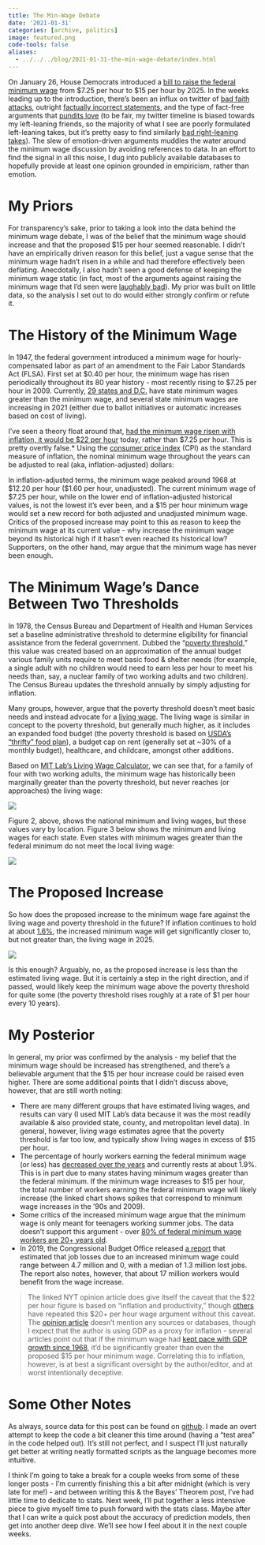 ```yaml
---
title: The Min-Wage Debate
date: '2021-01-31'
categories: [archive, politics]
image: featured.png
code-tools: false
aliases: 
  - ../../../blog/2021-01-31-the-min-wage-debate/index.html
---
```


On January 26, House Democrats introduced a [bill to raise the federal minimum wage](https://twitter.com/nbcnews/status/1354102510101868547?s=21) from $7.25 per hour to $15 per hour by 2025. In the weeks leading up to the introduction, there’s been an influx on twitter of [bad faith attacks](https://twitter.com/laurenboebert/status/1353102326744166409?s=21), outright [factually incorrect statements](https://twitter.com/JoshuaConkel/status/1350228946361622528?s=20), and the type of fact-free arguments that [pundits love](https://www.washingtonpost.com/news/wonk/wp/2012/10/10/in-excitable-pundits-vs-political-scientists-ill-take-political-scientists-every-time/) (to be fair, my twitter timeline is biased towards my left-leaning friends, so the majority of what I see are poorly formulated left-leaning takes, but it’s pretty easy to find similarly [bad right-leaning takes](https://www.prageru.com/)). The slew of emotion-driven arguments muddies the water around the minimum wage discussion by avoiding references to data. In an effort to find the signal in all this noise, I dug into publicly available databases to hopefully provide at least one opinion grounded in empiricism, rather than emotion.

# My Priors

For transparency’s sake, prior to taking a look into the data behind the minimum wage debate, I was of the belief that the minimum wage should increase and that the proposed $15 per hour seemed reasonable. I didn’t have an empirically driven reason for this belief, just a vague sense that the minimum wage hadn’t risen in a while and had therefore effectively been deflating. Anecdotally, I also hadn’t seen a good defense of keeping the minimum wage static (in fact, most of the arguments against raising the minimum wage that I’d seen were [laughably bad](https://www.forbes.com/sites/laurashin/2013/07/18/why-mcdonalds-employee-budget-has-everyone-up-in-arms/?sh=4bb3106a5216)). My prior was built on little data, so the analysis I set out to do would either strongly confirm or refute it. 

# The History of the Minimum Wage

In 1947, the federal government introduced a minimum wage for hourly-compensated labor as part of an amendment to the Fair Labor Standards Act (FLSA). First set at $0.40 per hour, the minimum wage has risen periodically throughout its 80 year history - most recently rising to $7.25 per hour in 2009. Currently, [29 states and D.C.](https://www.ncsl.org/research/labor-and-employment/state-minimum-wage-chart.aspx#:~:text=Saige%20Draeger-,Summary,wage%20below%20%247.25%20per%20hour.) have state minimum wages greater than the minimum wage, and several state minimum wages are increasing in 2021 (either due to ballot initiatives or automatic increases based on cost of living). 

I’ve seen a theory float around that, [had the minimum wage risen with inflation, it would be $22 per hour](https://twitter.com/nytopinion/status/1215889657571028992) today, rather than $7.25 per hour. This is pretty overtly false.* Using the [consumer price index](https://fred.stlouisfed.org/series/CPIAUCSL) (CPI) as the standard measure of inflation, the nominal minimum wage throughout the years can be adjusted to real (aka, inflation-adjusted) dollars: 

In inflation-adjusted terms, the minimum wage peaked around 1968 at $12.20 per hour ($1.60 per hour, unadjusted). The current minimum wage of $7.25 per hour, while on the lower end of inflation-adjusted historical values, is not the lowest it’s ever been, and a $15 per hour minimum wage would set a new record for both adjusted and unadjusted minimum wage. Critics of the proposed increase may point to this as reason to keep the minimum wage at its current value - why increase the minimum wage beyond its historical high if it hasn’t even reached its historical low? Supporters, on the other hand, may argue that the minimum wage has never been enough.

# The Minimum Wage's Dance Between Two Thresholds

In 1978, the Census Bureau and Department of Health and Human Services set a baseline administrative threshold to determine eligibility for financial assistance from the federal government. Dubbed the “[poverty threshold](https://www.census.gov/data/tables/time-series/demo/income-poverty/historical-poverty-thresholds.html),” this value was created based on an approximation of the annual budget various family units require to meet basic food & shelter needs (for example, a single adult with no children would need to earn less per hour to meet his needs than, say, a nuclear family of two working adults and two children). The Census Bureau updates the threshold annually by simply adjusting for inflation. 

Many groups, however, argue that the poverty threshold doesn’t meet basic needs and instead advocate for a [living wage](https://www.investopedia.com/terms/l/living_wage.asp). The living wage is similar in concept to the poverty threshold, but generally much higher, as it includes an expanded food budget (the poverty threshold is based on [USDA’s “thrifty” food plan](https://www.fns.usda.gov/cnpp/usda-food-plans-cost-food-reports-monthly-reports)), a budget cap on rent (generally set at ~30% of a monthly budget), healthcare, and childcare, amongst other additions. 

Based on [MIT Lab’s Living Wage Calculator](https://livingwage.mit.edu/), we can see that, for a family of four with two working adults, the minimum wage has historically been marginally greater than the poverty threshold, but never reaches (or approaches) the living wage: 

![](pics/plot_02.png)

Figure 2, above, shows the national minimum and living wages, but these values vary by location. Figure 3 below shows the minimum and living wages for each state. Even states with minimum wages greater than the federal minimum do not meet the local living wage:

![](pics/plot_03.png)

# The Proposed Increase

So how does the proposed increase to the minimum wage fare against the living wage and poverty threshold in the future? If inflation continues to hold at about [1.6%](https://www.pwlcapital.com/how-pwl-estimates-future-inflation/), the increased minimum wage will get significantly closer to, but not greater than, the living wage in 2025. 

![](pics/plot_04.png)

Is this enough? Arguably, no, as the proposed increase is less than the estimated living wage. But it is certainly a step in the right direction, and if passed, would likely keep the minimum wage above the poverty threshold for quite some (the poverty threshold rises roughly at a rate of $1 per hour every 10 years). 

# My Posterior

In general, my prior was confirmed by the analysis - my belief that the minimum wage should be increased has strengthened, and there’s a believable argument that the $15 per hour increase could be raised even higher. There are some additional points that I didn’t discuss above, however, that are still worth noting:

* There are many different groups that have estimated living wages, and results can vary (I used MIT Lab’s data because it was the most readily available & also provided state, county, and metropolitan level data). In general, however, living wage estimates agree that the poverty threshold is far too low, and typically show living wages in excess of $15 per hour.
* The percentage of hourly workers earning the federal minimum wage (or less) has [decreased over the years](https://usafacts.org/articles/minimum-wage-america-how-many-people-are-earning-725-hour/) and currently rests at about 1.9%. This is in part due to many states having minimum wages greater than the federal minimum. If the minimum wage increases to $15 per hour, the total number of workers earning the federal minimum wage will likely increase (the linked chart shows spikes that correspond to minimum wage increases in the ‘90s and 2009).
* Some critics of the increased minimum wage argue that the minimum wage is only meant for teenagers working summer jobs. The data doesn’t support this argument - over [80% of federal minimum wage workers are 20+ years old](https://www.bls.gov/opub/reports/minimum-wage/2019/home.htm#cps_mw_whe_hist.f.1).
* In 2019, the Congressional Budget Office released [a report](https://www.cbo.gov/system/files/2019-07/CBO-55410-MinimumWage2019.pdf) that estimated that job losses due to an increased minimum wage could range between 4.7 million and 0, with a median of 1.3 million lost jobs. The report also notes, however, that about 17 million workers would benefit from the wage increase.

>The linked NYT opinion article does give itself the caveat that the $22 per hour figure is based on “inflation and productivity,” though [others](https://twitter.com/JoshuaConkel/status/1350228946361622528?s=20) have repeated this $20+ per hour wage argument without this caveat. The [opinion article](https://www.nytimes.com/2020/01/09/opinion/sunday/deaths-despair-poverty.html) doesn’t mention any sources or databases, though I expect that the author is using GDP as a proxy for inflation - several articles point out that if the minimum wage had [kept pace with GDP growth since 1968](https://www.counterpunch.org/2020/01/24/what-the-minimum-wage-would-be-if-it-kept-pace-with-productivity/), it’d be significantly greater than even the proposed $15 per hour minimum wage. Correlating this to inflation, however, is at best a significant oversight by the author/editor, and at worst intentionally deceptive.

# Some Other Notes

As always, source data for this post can be found on [github](https://github.com/markjrieke/thedatadiary/tree/main/2021.01.31-minwage). I made an overt attempt to keep the code a bit cleaner this time around (having a “test area” in the code helped out). It’s still not perfect, and I suspect I’ll just naturally get better at writing neatly formatted scripts as the language becomes more intuitive. 

I think I’m going to take a break for a couple weeks from some of these longer posts - I’m currently finishing this a bit after midnight (which is very late for me!) - and between writing this & the Bayes’ Theorem post, I’ve had little time to dedicate to stats. Next week, I’ll put together a less intensive piece to give myself time to push forward with the stats class. Maybe after that I can write a quick post about the accuracy of prediction models, then get into another deep dive. We’ll see how I feel about it in the next couple weeks. 